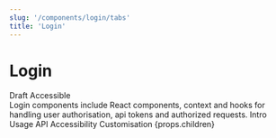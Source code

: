```yaml
---
slug: '/components/login/tabs'
title: 'Login'
---
```



# Login

<div className="status-label-description">
  <StatusLabel type="error">Draft</StatusLabel>
  <StatusLabel type="success" style={{ marginLeft: 'var(--spacing-xs)' }}>
    Accessible
  </StatusLabel>
  <StatusLabelTooltip />
</div>

<LeadParagraph>
  Login components include React components, context and hooks for handling user authorisation, api tokens and
  authorized requests.
</LeadParagraph>

<PageTabs pageContext={props.pageContext}>
  <PageTabs.TabList>
    <PageTabs.Tab href="/">Intro</PageTabs.Tab>
    <PageTabs.Tab href="/usage">Usage</PageTabs.Tab>
    <PageTabs.Tab href="/api">API</PageTabs.Tab>
    <PageTabs.Tab href="/accessibility">Accessibility</PageTabs.Tab>
    <PageTabs.Tab href="/customisation">Customisation</PageTabs.Tab>
  </PageTabs.TabList>
  <PageTabs.TabPanel>{props.children}</PageTabs.TabPanel>
</PageTabs>
